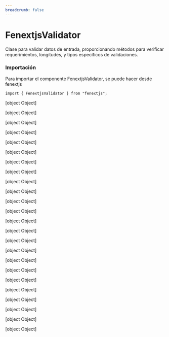 ```yaml
---
breadcrumb: false
---
```

# FenextjsValidator

Clase para validar datos de entrada, proporcionando métodos para verificar requerimientos, longitudes, y tipos específicos de validaciones.

### Importación

Para importar el componente FenextjsValidator, se puede hacer desde fenextjs

```tsx copy
import { FenextjsValidator } from "fenextjs";
```

[object Object]

[object Object]

[object Object]

[object Object]

[object Object]

[object Object]

[object Object]

[object Object]

[object Object]

[object Object]

[object Object]

[object Object]

[object Object]

[object Object]

[object Object]

[object Object]

[object Object]

[object Object]

[object Object]

[object Object]

[object Object]

[object Object]

[object Object]

[object Object]

